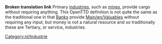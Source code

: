 '''Broken translation link'''{{en/-}}
Primary [[Main/en/Industries|industries]], such as [[Main/en/Coal Mine|mines]], provide cargo without requiring anything.  This OpenTTD definition is not quite the same as the traditional one in that [[Main/en/Bank|Banks]] provide [[Main/en/Valuables]] without requiring any input, but money is not a natural resource and so traditionally these are Tertiary, or service, industries.

[[Category:nl/Industrie]]